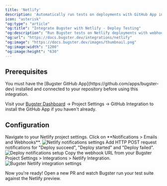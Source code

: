 ```yaml
---
title: 'Netlify'
description: 'Automatically run tests on deployments with GitHub App integration'
icon: "asterisk"
"og:type": "article"
"og:title": "Integrate Bugster with Netlify - Deploy Testing"
"og:description": "Run Bugster tests on Netlify deployments with webhook notifications. Test preview builds, validate PRs, and automate quality checks on every deploy."
"og:url": "https://docs.bugster.dev/integrations/netlify"
"og:image": "https://docs.bugster.dev/images/thumbnail.png"
"og:image:width": "1200"
"og:image:height": "630"
---
```


## Prerequisites

<Warning>
You must have the [Bugster GitHub App](https://github.com/apps/bugster-dev) installed and connected to your repository before using this integration.
</Warning>

Visit your [Bugster Dashboard](https://app.bugster.dev) → Project Settings → GitHub Integration to install the GitHub App if you haven't already.

## Configuration

<Steps>
<Step title="Go to your project configuration">
Navigate to your Netlify project settings.
</Step>

<Step title="Access notifications settings">
Click on **Notifications > Emails and Webhooks**.

<Frame>
<img src="/images/netlify/settings-notif.png" alt="Netlify notifications settings" />
</Frame>
</Step>

<Step title="Add HTTP POST request notifications">
Add HTTP POST request notifications for "Deploy succeed", "Deploy started" and "Deploy failed".

<Frame>
<img src="/images/netlify/deploy-succed.png" alt="Deploy notifications setup" />
</Frame>
</Step>

<Step title="Get the webhook URL from Bugster">
Copy the webhook URL from your Bugster Project Settings > Integrations > Netlify Integration.

<Frame>
<img src="/images/netlify/netlify-bugster.png" alt="Bugster Netlify integration settings" />
</Frame>
</Step>
</Steps>

Now you're ready! Open a new PR and watch Bugster run your test suite against the Netlify preview.
